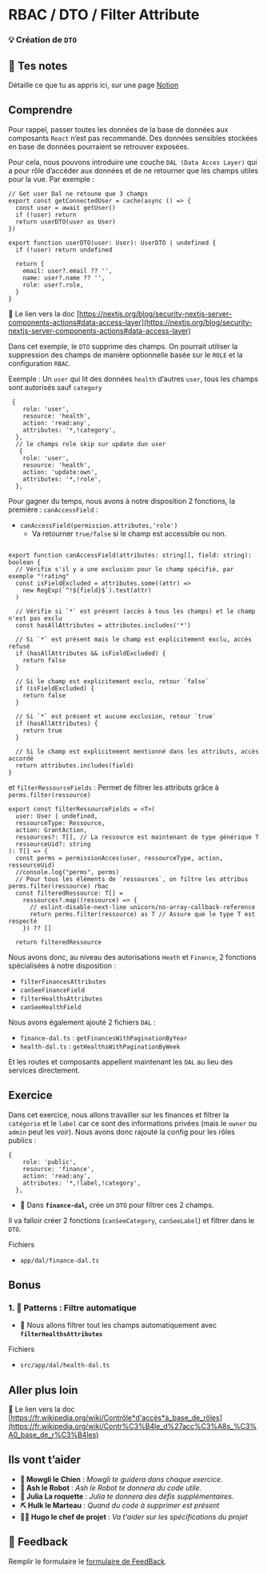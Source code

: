 # RBAC / DTO / Filter Attribute

### 💡 Création de `DTO`

## 📝 Tes notes

Détaille ce que tu as appris ici, sur une page [Notion](https://go.mikecodeur.com/course-notes-template)

## Comprendre

Pour rappel, passer toutes les données de la base de données aux composants `React` n’est pas recommandé. Des données sensibles stockées en base de données pourraient se retrouver exposées.

Pour cela, nous pouvons introduire une couche `DAL (Data Acces Layer)` qui a pour rôle d’accéder aux données et de ne retourner que les champs utiles pour la vue. Par exemple :

```tsx
// Get user Dal ne retoune que 3 champs
export const getConnectedUser = cache(async () => {
  const user = await getUser()
  if (!user) return
  return userDTO(user as User)
})

export function userDTO(user: User): UserDTO | undefined {
  if (!user) return undefined

  return {
    email: user?.email ?? '',
    name: user?.name ?? '',
    role: user?.role,
  }
}
```

📑 Le lien vers la doc [https://nextjs.org/blog/security-nextjs-server-components-actions#data-access-layer](https://nextjs.org/blog/security-nextjs-server-components-actions#data-access-layer)

Dans cet exemple, le `DTO` supprime des champs. On pourrait utiliser la suppression des champs de manière optionnelle basée sur le `ROLE` et la configuration `RBAC`.

Exemple : Un `user` qui lit des données `health` d’autres `user`, tous les champs sont autorisés sauf `category`

```tsx
 {
    role: 'user',
    resource: 'health',
    action: 'read:any',
    attributes: '*,!category',
  },
  // le champs role skip sur update dun user
   {
    role: 'user',
    resource: 'health',
    action: 'update:own',
    attributes: '*,!role',
  },
```

Pour gagner du temps, nous avons à notre disposition 2 fonctions, la première : `canAccessField` :

- `canAccessField(permission.attributes,'role')`
  - Va retourner `true/false` si le champ est accessible ou non.

```tsx

export function canAccessField(attributes: string[], field: string): boolean {
  // Vérifie s'il y a une exclusion pour le champ spécifié, par exemple "!rating"
  const isFieldExcluded = attributes.some((attr) =>
    new RegExp(`^!${field}$`).test(attr)
  )

  // Vérifie si `*` est présent (accès à tous les champs) et le champ n'est pas exclu
  const hasAllAttributes = attributes.includes('*')

  // Si `*` est présent mais le champ est explicitement exclu, accès refusé
  if (hasAllAttributes && isFieldExcluded) {
    return false
  }

  // Si le champ est explicitement exclu, retour `false`
  if (isFieldExcluded) {
    return false
  }

  // Si `*` est présent et aucune exclusion, retour `true`
  if (hasAllAttributes) {
    return true
  }

  // Si le champ est explicitement mentionné dans les attributs, accès accordé
  return attributes.includes(field)
}
```

et `filterRessourceFields` : Permet de filtrer les attributs grâce à `perms.filter(ressource)`

```tsx
export const filterRessourceFields = <T>(
  user: User | undefined,
  ressourceType: Ressource,
  action: GrantAction,
  ressources?: T[], // La ressource est maintenant de type générique T
  ressourceUid?: string
): T[] => {
  const perms = permissionAcces(user, ressourceType, action, ressourceUid)
  //console.log("perms", perms)
  // Pour tous les éléments de `ressources`, on filtre les attribus perms.filter(ressource) rbac
  const filteredRessource: T[] =
    ressources?.map((ressource) => {
      // eslint-disable-next-line unicorn/no-array-callback-reference
      return perms.filter(ressource) as T // Assure que le type T est respecté
    }) ?? []

  return filteredRessource
```

Nous avons donc, au niveau des autorisations `Heath` et `Finance`, 2 fonctions spécialisées à notre disposition :

- `filterFinancesAttributes`
- `canSeeFinanceField`
- `filterHealthsAttributes`
- `canSeeHealthField`

Nous avons également ajouté 2 fichiers `DAL` :

- `finance-dal.ts` : `getFinancesWithPaginationByYear`
- `health-dal.ts` : `getHealthsWithPaginationByWeek`

Et les routes et composants appellent maintenant les `DAL` au lieu des services directement.

## Exercice

Dans cet exercice, nous allons travailler sur les finances et filtrer la `catégorie` et le `label` car ce sont des informations privées (mais le `owner` ou `admin` peut les voir). Nous avons donc rajouté la config pour les rôles publics :

```tsx
{
    role: 'public',
    resource: 'finance',
    action: 'read:any',
    attributes: '*,!label,!category',
  },
```

- **🐶** Dans **`finance-dal`,** crée un `DTO` pour filtrer ces 2 champs.

Il va falloir créer 2 fonctions (`canSeeCategory`, `canSeeLabel`) et filtrer dans le `DTO`.

Fichiers

- `app/dal/finance-dal.ts`

## Bonus

### 1. 🚀 Patterns : Filtre automatique

- **🐶** Nous allons filtrer tout les champs automatiquement avec **`filterHealthsAttributes`**

Fichiers

- `src/app/dal/health-dal.ts`

## Aller plus loin

📑 Le lien vers la doc [https://fr.wikipedia.org/wiki/Contrôle*d'accès*à_base_de_rôles](https://fr.wikipedia.org/wiki/Contr%C3%B4le_d%27acc%C3%A8s_%C3%A0_base_de_r%C3%B4les)

## Ils vont t’aider

- **🐶 Mowgli le Chien** : _Mowgli te guidera dans chaque exercice._
- **🤖 Ash le Robot** : _Ash le Robot te donnera du code utile._
- **🚀 Julia La roquette** : _Julia te donnera des défis supplémentaires._
- **⛏️ Hulk le Marteau** : _Quand du code à supprimer est présent_
- **👨‍✈️ Hugo le chef de projet** : _Va t'aider sur les spécifications du projet_

## 🐜 Feedback

Remplir le formulaire le [formulaire de FeedBack](https://go.mikecodeur.com/cours-next-avis?entry.1912869708=Next%20Mastery&entry.1430994900=9.SAAS%20Entrepreneur&entry.533578441=13%20rbac-dto-filter%20attribute).

